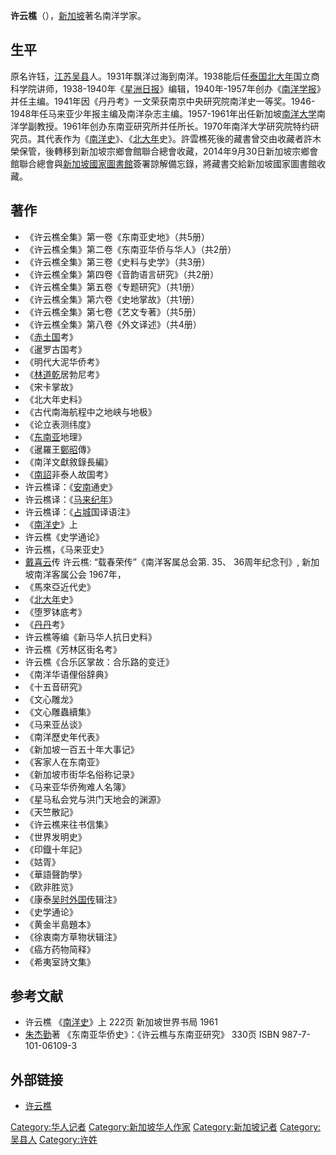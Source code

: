 {{Infobox person
| name          = 許雲樵
| image         = Biography of Siam King .jpg
| alt           = <!-- descriptive text for use by speech synthesis (text-to-speech) software -->
| caption       = 《暹罗王郑昭传》
| birth_name    = 許鈺
| birth_date    = 1905年
| birth_place   = {{QING|江蘇省}}[[蘇州府|蘇州府]][[吳縣|吳縣]]
| death_date    = {{Death date and age|1981|11|17|1905}}
| death_place   = {{SIN}}
| nationality   = {{SIN}}
| other_names   = 梦飞、希夷室主
| occupation    = 历史学家
| years_active  = 
| known_for     = 东南亚历史、海外华侨
| notable_works = 
}}

'''许云樵'''（{{bd|1905年||1981年}}），[[新加坡|新加坡]]著名南洋学家。

==生平==
原名许钰，[[江苏|江苏]][[吴县|吴县]]人。1931年飘洋过海到南洋。1938能后任[[泰国|泰国]][[北大年|北大年]]国立商科学院讲师，1938-1940年《[[星洲日报|星洲日报]]》编辑，1940年-1957年创办《[[南洋学报|南洋学报]]》并任主编。1941年因《丹丹考》一文荣获南京中央研究院南洋史一等奖。1946-1948年任马来亚少年报主编及南洋杂志主编。1957-1961年出任新加坡[[南洋大学|南洋大学]]南洋学副教授。1961年创办东南亚研究所并任所长。1970年南洋大学研究院特约研究员。其代表作为《[[南洋史|南洋史]]》、《[[北大年|北大年]]史》。許雲樵死後的藏書曾交由收藏者許木榮保管，後轉移到新加坡宗鄉會館聯合總會收藏，2014年9月30日新加坡宗鄉會館聯合總會與[[新加坡國家圖書館|新加坡國家圖書館]]簽署諒解備忘錄，將藏書交給新加坡國家圖書館收藏。

==著作==
<!-- 注释出：[[File:Nanyangshi.jpg|thumb]] -->
<!-- [[File:History_of_Beidanian.jpg|thumb]] -->
<!-- [[File:Biography_of_Siam_King_.jpg|thumb]] -->
* 《许云樵全集》第一卷《东南亚史地》（共5册）
* 《许云樵全集》第二卷《东南亚华侨与华人》（共2册）
* 《许云樵全集》第三卷《史料与史学》（共3册）
* 《许云樵全集》第四卷《音韵语言研究》（共2册）
* 《许云樵全集》第五卷《专题研究》（共1册）
* 《许云樵全集》第六卷《史地掌故》（共1册）
* 《许云樵全集》第七卷《艺文专著》（共5册）
* 《许云樵全集》第八卷《外文译述》（共4册）
*《[[赤土国|赤土国]]考》
*《暹罗古国考》
*《明代大泥华侨考》
*《[[林道乾|林道乾]]居勃尼考》
*《宋卡掌故》
*《北大年史料》
*《古代南海航程中之地峡与地极》
*《论立表测纬度》
*《[[东南亚|东南亚]]地理》
*《暹羅王[[鄭昭|鄭昭]]傳》
*《南洋文獻敘錄長編》
*《[[南詔|南詔]]非泰人故国考》
*许云樵译：《[[越南|安南]]通史》
*许云樵译：《[[马来纪年|马来纪年]]》
*许云樵译：《[[占城|占城]]国译语注》
*《[[南洋史|南洋史]]》上
*许云樵《史学通论》
*许云樵，《马来亚史》
*[[戴喜云|戴喜云]]传  许云樵: “载春荣传”《南洋客属总会第. 35、 36周年纪念刊》, 新加坡南洋客属公会 1967年， 
*《馬來亞近代史》
*《[[北大年|北大年]]史》
*《堕罗钵底考》
*《[[丹丹|丹丹]]考》
*许云樵等编《新马华人抗日史料》
*许云樵《芳林区街名考》
*许云樵《合乐区掌故：合乐路的变迁》
*《南洋华语俚俗辞典》
*《十五音研究》
*《文心雕龙》
*《文心雕蟲續集》
*《马来亚丛谈》
*《南洋歷史年代表》
*《新加坡一百五十年大事记》
*《客家人在东南亚》
*《新加坡市街华名俗称记录》
*《马来亚华侨殉难人名簿》
*《星马私会党与洪门天地会的渊源》
*《天竺散記》
*《许云樵来往书信集》
*《世界发明史》
*《印鐡十年記》
*《姑胥》
*《華語聲韵學》
*《欧非胜览》
*《康泰[[吴时外国传|吴时外国传]]辑注》
*《史学通论》
*《黄金半島題本》
*《徐衷南方草物状辑注》
*《癌方药物简释》
*《希夷室詩文集》

==参考文献==
*许云樵 《[[南洋史|南洋史]]》上 222页 新加坡世界书局  1961
*[[朱杰勤|朱杰勤]]著 《东南亚华侨史》：《许云樵与东南亚研究》  330页  ISBN 987-7-101-06109-3

==外部链接==
*[http://www.sgwritings.com/16427/viewspace_13861.html 许云樵]{{Wayback|url=http://www.sgwritings.com/16427/viewspace_13861.html |date=20081202122936 }}

{{DEFAULTSORT:X}}
[[Category:华人记者|Category:华人记者]]
[[Category:新加坡华人作家|Category:新加坡华人作家]]
[[Category:新加坡记者|Category:新加坡记者]]
[[Category:吴县人|Category:吴县人]]
[[Category:许姓|Category:许姓]]